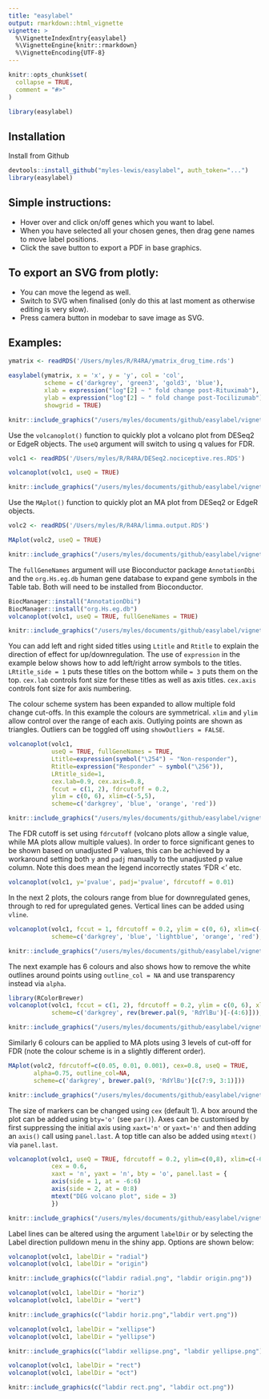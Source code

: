 ```yaml
---
title: "easylabel"
output: rmarkdown::html_vignette
vignette: >
  %\VignetteIndexEntry{easylabel}
  %\VignetteEngine{knitr::rmarkdown}
  %\VignetteEncoding{UTF-8}
---
```


```r
knitr::opts_chunk$set(
  collapse = TRUE,
  comment = "#>"
)
```

```r
library(easylabel)
```

## Installation

Install from Github
```r
devtools::install_github("myles-lewis/easylabel", auth_token="...")
library(easylabel)
```

## Simple instructions:
* Hover over and click on/off genes which you want to label.
* When you have selected all your chosen genes, then drag gene names to move
  label positions.
* Click the save button to export a PDF in base graphics.

## To export an SVG from plotly: 
* You can move the legend as well.
* Switch to SVG when finalised (only do this at last moment as otherwise
  editing is very slow).
* Press camera button in modebar to save image as SVG.

## Examples:

```r
ymatrix <- readRDS('/Users/myles/R/R4RA/ymatrix_drug_time.rds')
```
```r
easylabel(ymatrix, x = 'x', y = 'y', col = 'col',
          scheme = c('darkgrey', 'green3', 'gold3', 'blue'),
          xlab = expression("log"[2] ~ " fold change post-Rituximab"),
          ylab = expression("log"[2] ~ " fold change post-Tocilizumab"),
          showgrid = TRUE)
```

```r
knitr::include_graphics("/users/myles/documents/github/easylabel/vignettes/plot1.png")
```

Use the `volcanoplot()` function to quickly plot a volcano plot from DESeq2 or
EdgeR objects. The `useQ` argument will switch to using q values for FDR.
```r
volc1 <- readRDS('/Users/myles/R/R4RA/DESeq2.nociceptive.res.RDS')
```
```r
volcanoplot(volc1, useQ = TRUE)
```

```r
knitr::include_graphics("/users/myles/documents/github/easylabel/vignettes/plot2.png")
```

Use the `MAplot()` function to quickly plot an MA plot from DESeq2 or EdgeR
objects.
```r
volc2 <- readRDS('/Users/myles/R/R4RA/limma.output.RDS')
```
```r
MAplot(volc2, useQ = TRUE)
```

```r
knitr::include_graphics("/users/myles/documents/github/easylabel/vignettes/MAplot1.png")
```

The `fullGeneNames` argument will use Bioconductor package `AnnotationDbi` and
the `org.Hs.eg.db` human gene database to expand gene symbols in the Table tab.
Both will need to be installed from Bioconductor.

```r
BiocManager::install("AnnotationDbi")
BiocManager::install("org.Hs.eg.db")
volcanoplot(volc1, useQ = TRUE, fullGeneNames = TRUE)
```

```r
knitr::include_graphics("/users/myles/documents/github/easylabel/vignettes/table1.png")
```

You can add left and right sided titles using `Ltitle` and `Rtitle` to explain
the direction of effect for up/downregulation. The use of `expression` in the
example below shows how to add left/right arrow symbols to the titles.
`LRtitle_side = 1` puts these titles on the bottom while `= 3` puts them on the
top. `cex.lab` controls font size for these titles as well as axis titles.
`cex.axis` controls font size for axis numbering.

The colour scheme system has been expanded to allow multiple fold change
cut-offs. In this example the colours are symmetrical. `xlim` and `ylim` allow
control over the range of each axis. Outlying points are shown as triangles.
Outliers can be toggled off using `showOutliers = FALSE`.

```r
volcanoplot(volc1,
            useQ = TRUE, fullGeneNames = TRUE,
            Ltitle=expression(symbol("\254") ~ "Non-responder"),
            Rtitle=expression("Responder" ~ symbol("\256")),
            LRtitle_side=1,
            cex.lab=0.9, cex.axis=0.8,
            fccut = c(1, 2), fdrcutoff = 0.2,
            ylim = c(0, 6), xlim=c(-5,5),
            scheme=c('darkgrey', 'blue', 'orange', 'red'))
```

```r
knitr::include_graphics("/users/myles/documents/github/easylabel/vignettes/plot3.png")
```

The FDR cutoff is set using `fdrcutoff` (volcano plots allow a single value,
while MA plots allow multiple values). In order to force significant
genes to be shown based on unadjusted P values, this can be achieved by a
workaround setting both `y` and `padj` manually to the unadjusted p value
column. Note this does mean the legend incorrectly states 'FDR < ' etc.

```r
volcanoplot(volc1, y='pvalue', padj='pvalue', fdrcutoff = 0.01)
```

In the next 2 plots, the colours range from blue for downregulated genes,
through to red for upregulated genes. Vertical lines can be added using `vline`.
```r
volcanoplot(volc1, fccut = 1, fdrcutoff = 0.2, ylim = c(0, 6), xlim=c(-5,5),
            scheme=c('darkgrey', 'blue', 'lightblue', 'orange', 'red'), vline=c(-1,1))
```

```r
knitr::include_graphics("/users/myles/documents/github/easylabel/vignettes/plot4.png")
```

The next example has 6 colours and also shows how to remove the white outlines
around points using `outline_col = NA` and use transparency instead via `alpha`.
```r
library(RColorBrewer)
volcanoplot(volc1, fccut = c(1, 2), fdrcutoff = 0.2, ylim = c(0, 6), xlim=c(-5,5),
            scheme=c('darkgrey', rev(brewer.pal(9, 'RdYlBu')[-(4:6)])), alpha=0.75, outline_col=NA)
```

```r
knitr::include_graphics("/users/myles/documents/github/easylabel/vignettes/plot5.png")
```

Similarly 6 colours can be applied to MA plots using 3 levels of cut-off for FDR
(note the colour scheme is in a slightly different order).

```r
MAplot(volc2, fdrcutoff=c(0.05, 0.01, 0.001), cex=0.8, useQ = TRUE,
       alpha=0.75, outline_col=NA,
       scheme=c('darkgrey', brewer.pal(9, 'RdYlBu')[c(7:9, 3:1)]))
```

```r
knitr::include_graphics("/users/myles/documents/github/easylabel/vignettes/MAplot2.png")
```

The size of markers can be changed using `cex` (default 1).
A box around the plot can be added using `bty='o'` (see `par()`).
Axes can be customised by first suppressing the initial axis using `xaxt='n'` or
`yaxt='n'` and then adding an `axis()` call using `panel.last`.
A top title can also be added using `mtext()` via `panel.last`. 
```r
volcanoplot(volc1, useQ = TRUE, fdrcutoff = 0.2, ylim=c(0,8), xlim=c(-6,6),
            cex = 0.6,
            xaxt = 'n', yaxt = 'n', bty = 'o', panel.last = {
            axis(side = 1, at = -6:6)
            axis(side = 2, at = 0:8)
            mtext("DEG volcano plot", side = 3)
            })
```

```r
knitr::include_graphics("/users/myles/documents/github/easylabel/vignettes/plot6.png")
```

Label lines can be altered using the argument `labelDir` or by selecting the
Label direction pulldown menu in the shiny app. Options are shown below:

```r
volcanoplot(volc1, labelDir = "radial")
volcanoplot(volc1, labelDir = "origin")
```

```r
knitr::include_graphics(c("labdir radial.png", "labdir origin.png"))
```

```r
volcanoplot(volc1, labelDir = "horiz")
volcanoplot(volc1, labelDir = "vert")
```

```r
knitr::include_graphics(c("labdir horiz.png","labdir vert.png"))
```

```r
volcanoplot(volc1, labelDir = "xellipse")
volcanoplot(volc1, labelDir = "yellipse")
```

```r
knitr::include_graphics(c("labdir xellipse.png", "labdir yellipse.png"))
```

```r
volcanoplot(volc1, labelDir = "rect")
volcanoplot(volc1, labelDir = "oct")
```

```r
knitr::include_graphics(c("labdir rect.png", "labdir oct.png"))
```

